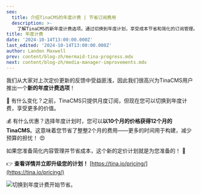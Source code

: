 ```yaml
---
seo:
  title: 介绍TinaCMS的年度计费 | 节省订阅费用
  description: >-
    了解TinaCMS的新年度计费选项。通过切换到年度计划，享受成本节省和简化的订阅管理。
title: 年度计费
date: '2024-10-14T13:00:00.000Z'
last_edited: '2024-10-14T13:00:00.000Z'
author: Landon Maxwell
prev: content/blog-zh/mermaid-tina-progress.mdx
next: content/blog-zh/media-manager-improvements.mdx
---
```


我们从大家对上次定价更新的反馈中受益匪浅，因此我们很高兴为TinaCMS用户推出一个**新的年度计费选项**！

📅 有什么变化？之前，TinaCMS只提供月度订阅，但现在您可以切换到年度计费，享受更多的价值。

💰 有什么优惠？选择年度计划时，您可以**以10个月的价格获得12个月的TinaCMS**。这意味着您节省了整整2个月的费用——更多的时间用于构建，减少预算的担忧！ 😍

如果您准备简化内容管理并节省成本，这个新的定价计划就是为您准备的！ 🙌

👉 **查看详情并立即升级您的计划！** [https://tina.io/pricing/](https://tina.io/pricing/)

![](/img/blog/annual-billing/annual-billing-blog.png "切换到年度计费开始节省。")